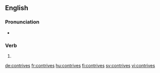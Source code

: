 ==English==

===Pronunciation===
* {{rhymes|aɪvz|lang=en}}

===Verb===
{{head|en}}

# {{en-third-person singular of|contrive}}

[[de:contrives]]
[[fr:contrives]]
[[hu:contrives]]
[[fi:contrives]]
[[sv:contrives]]
[[vi:contrives]]
